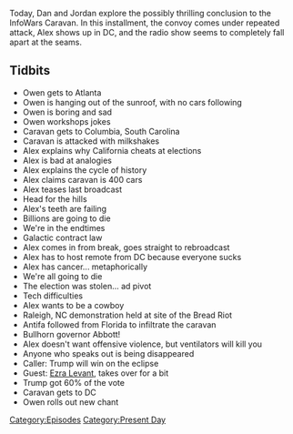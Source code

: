 {{DEFAULTSORT:
    #_EPISODE_0503:Dan's Cara-Vanity Project Part 2
}}{{Episode
    | title             = Dan's Cara-Vanity Project Part 2
    | caption           = Listen to this episode on [https://knowledgefight.libsyn.com/503-dans-cara-vanity-project-part-2 Libsyn] [https://open.spotify.com/episode/3RjqxXJkEFxbTmFMWv0KsX Spotify], Read the [[Transcript/503: Dan's Cara-Vanity Project Part 2|Unofficial Transcript]], View discussion on [https://reddit.com/jv1mdq Reddit]
    | episodeNumber     = 503
    | length            = 01:39:42
    | airDate           = November 16, 2020
    | coverageStartDate = November 1, 2020
    | coverageEndDate   = November 13, 2020
    | episodeType       = [[:Category:Present Day|Present Day]]
    | appearance        = [[Owen Shroyer]], [[Greg Abbott]], [[Ezra Levant]]
    | oocDrop           = As a Christian, I can't kill you just because you're stupid; This is the most historical period of time since Jesus
    | previousEpisode   = [[502: Dan's Cara-Vanity Project Part 1]]
    | nextEpisode       = [[504: November 16-17, 2020]]
}}

{{Stub}}

Today, Dan and Jordan explore the possibly thrilling conclusion to the InfoWars Caravan. In this installment, the convoy comes under repeated attack, Alex shows up in DC, and the radio show seems to completely fall apart at the seams.

==Tidbits==

*Owen gets to Atlanta
*Owen is hanging out of the sunroof, with no cars following
*Owen is boring and sad
*Owen workshops jokes
*Caravan gets to Columbia, South Carolina
*Caravan is attacked with milkshakes
*Alex explains why California cheats at elections
*Alex is bad at analogies
*Alex explains the cycle of history
*Alex claims caravan is 400 cars
*Alex teases last broadcast
*Head for the hills
*Alex's teeth are failing
*Billions are going to die
*We're in the endtimes
*Galactic contract law
*Alex comes in from break, goes straight to rebroadcast
*Alex has to host remote from DC because everyone sucks
*Alex has cancer... metaphorically
*We're all going to die
*The election was stolen... ad pivot
*Tech difficulties
*Alex wants to be a cowboy
*Raleigh, NC demonstration held at site of the Bread Riot
*Antifa followed from Florida to infiltrate the caravan
*Bullhorn governor Abbott!
*Alex doesn't want offensive violence, but ventilators will kill you
*Anyone who speaks out is being disappeared
*Caller: Trump will win on the eclipse
*Guest: [[Ezra Levant]], takes over for a bit
*Trump got 60% of the vote
*Caravan gets to DC
*Owen rolls out new chant

[[Category:Episodes]]
[[Category:Present Day]]
